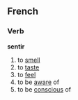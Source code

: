 ==French==
===Verb===
'''sentir'''

# to [[smell]]
# to [[taste]]
# to [[feel]]
# to be [[aware]] of
# to be [[conscious]] of